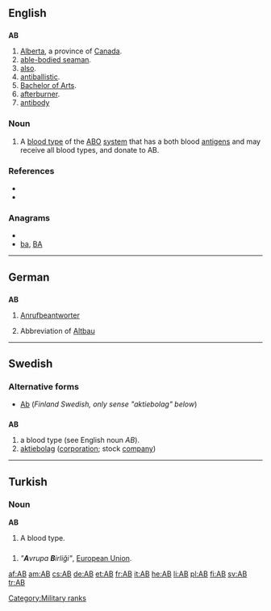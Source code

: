 {{wikipedia}}
{{also|Appendix:Variations of "ab"}}
==English==

==={{abbreviation}}===
'''AB'''

# [[Alberta]], a province of [[Canada]].
# [[able-bodied seaman]].
# [[also]].
# [[antiballistic]].
# [[Bachelor of Arts]].
# [[afterburner]].
# [[antibody]]

===Noun===
{{infl|en|noun}}

# A [[blood type]] of the [[ABO]] [[system]] that has a both blood [[antigen]]s and may receive all blood types, and donate to AB.

===References===
* {{R:American Heritage 2000|AB}}
* {{R:Dictionary.com|AB}}

===Anagrams===
* {{alphagram|ab}}
* [[ba#English|ba]], [[BA#English|BA]]

[[Category:Military ranks]]

----

==German==

==={{abbreviation|de}}===
'''AB'''

# [[Anrufbeantworter]]
# {{context|apartment listing|lang=de}} Abbreviation of [[Altbau]]

----

==Swedish==

===Alternative forms===
* [[Ab]] (''Finland Swedish, only sense "aktiebolag" below'')

==={{abbreviation|sv}}===
'''AB'''

# a blood type (see English noun ''AB'').
# [[aktiebolag]] ([[corporation]]; stock [[company]])

----

==Turkish==

===Noun===
'''AB'''

# A blood type.

==={{abbreviation|tr}}===
{{infl|tr|abbreviation}}

# ''"'''A'''vrupa '''B'''irliği"'', [[European Union]].

[[af:AB]]
[[am:AB]]
[[cs:AB]]
[[de:AB]]
[[et:AB]]
[[fr:AB]]
[[it:AB]]
[[he:AB]]
[[li:AB]]
[[pl:AB]]
[[fi:AB]]
[[sv:AB]]
[[tr:AB]]